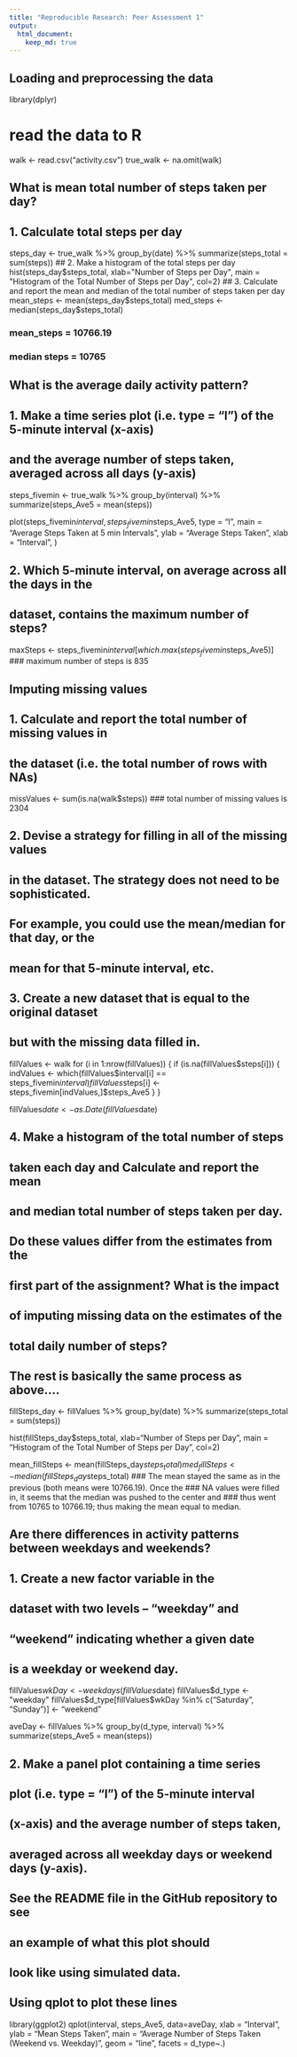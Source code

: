 ---
title: "Reproducible Research: Peer Assessment 1"
output: 
  html_document:
    keep_md: true
---


## Loading and preprocessing the data
library(dplyr)

#  read the data to R
walk <- read.csv("activity.csv")
true_walk <- na.omit(walk)





## What is mean total number of steps taken per day?
##  1. Calculate total steps per day
steps_day <- true_walk %>%
  group_by(date) %>%
  summarize(steps_total = sum(steps))
##  2. Make a histogram of the total steps per day
hist(steps_day$steps_total, 
     xlab="Number of Steps per Day", 
     main = "Histogram of the Total Number of Steps per Day", 
     col=2)
##  3.  Calculate and report the mean and median of the total number of steps taken per day
mean_steps <- mean(steps_day$steps_total)
med_steps <- median(steps_day$steps_total)

### mean_steps = 10766.19
### median steps = 10765

## What is the average daily activity pattern?
##  1.  Make a time series plot (i.e. type = "l") of the 5-minute interval (x-axis) 
##      and the average number of steps taken, averaged across all days (y-axis)
steps_fivemin <- true_walk %>%
       group_by(interval) %>%
       summarize(steps_Ave5 = mean(steps))

plot(steps_fivemin$interval, steps_fivemin$steps_Ave5, 
     type = "l",
     main = "Average Steps Taken at 5 min Intervals",
     ylab = "Average Steps Taken", 
     xlab = "Interval", 
     )

##  2. Which 5-minute interval, on average across all the days in the 
##     dataset, contains the maximum number of steps?
maxSteps <- steps_fivemin$interval[which.max(steps_fivemin$steps_Ave5)]
###  maximum number of steps is 835

## Imputing missing values
##  1.  Calculate and report the total number of missing values in 
##      the dataset (i.e. the total number of rows with NAs)
missValues <- sum(is.na(walk$steps))
###  total number of missing values is 2304

##  2.  Devise a strategy for filling in all of the missing values 
##      in the dataset. The strategy does not need to be sophisticated. 
##      For example, you could use the mean/median for that day, or the 
##      mean for that 5-minute interval, etc.
##  3.  Create a new dataset that is equal to the original dataset 
##      but with the missing data filled in.
fillValues <- walk
for (i in 1:nrow(fillValues)) {
    if (is.na(fillValues$steps[i])) {
      indValues <- which(fillValues$interval[i] == steps_fivemin$interval)
      fillValues$steps[i] <- steps_fivemin[indValues,]$steps_Ave5
    }
}

fillValues$date <- as.Date(fillValues$date)

##  4.  Make a histogram of the total number of steps 
##      taken each day and Calculate and report the mean 
##      and median total number of steps taken per day. 
##      Do these values differ from the estimates from the 
##      first part of the assignment? What is the impact 
##      of imputing missing data on the estimates of the 
##      total daily number of steps? 

##      The rest is basically the same process as above....

fillSteps_day <- fillValues %>%
  group_by(date) %>%
  summarize(steps_total = sum(steps))

hist(fillSteps_day$steps_total,
     xlab="Number of Steps per Day", 
     main = "Histogram of the Total Number of Steps per Day", 
     col=2)

mean_fillSteps <- mean(fillSteps_day$steps_total)
med_fillSteps <- median(fillSteps_day$steps_total)
###  The mean stayed the same as in the previous (both means were 10766.19).  Once the ###  NA values were filled in, it seems that the median was pushed to the center and ###  thus went from 10765 to 10766.19; thus making the mean equal to median.

## Are there differences in activity patterns between weekdays and weekends?
##  1.  Create a new factor variable in the 
##      dataset with two levels – “weekday” and 
##      “weekend” indicating whether a given date 
##      is a weekday or weekend day.
fillValues$wkDay <- weekdays(fillValues$date)
fillValues$d_type <- "weekday"
fillValues$d_type[fillValues$wkDay %in% c("Saturday", "Sunday")] <- "weekend"

aveDay <- fillValues %>%
  group_by(d_type, interval) %>%
  summarize(steps_Ave5 = mean(steps))

##  2.  Make a panel plot containing a time series 
##      plot (i.e. type = "l") of the 5-minute interval 
##      (x-axis) and the average number of steps taken, 
##      averaged across all weekday days or weekend days (y-axis). 
##      See the README file in the GitHub repository to see 
##      an example of what this plot should 
##      look like using simulated data.
##      Using qplot to plot these lines
library(ggplot2)
qplot(interval, steps_Ave5, data=aveDay,
      xlab = "Interval",
      ylab = "Mean Steps Taken",
      main = "Average Number of Steps Taken (Weekend vs. Weekday)",
      geom = "line",
      facets = d_type~.)

